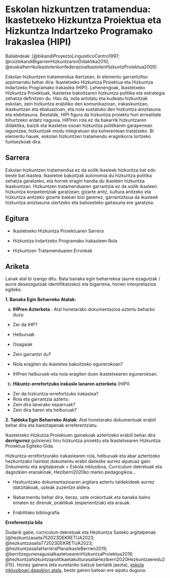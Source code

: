 # Eskolan hizkuntzen tratamendua: Ikastetxeko Hizkuntza Proiektua eta Hizkuntza Indartzeko Programako Irakaslea (HIPI)

Baliabideak: [@bikandiProyectoLinguisticoCentro1997; @ruizbikandiBigarrenHizkuntzarenDidaktika2010; @euskalherrikoikastolenkonfederazioaIkastolenHizkuntzProiektua2009]

Eskolan hizkuntzen tratamendua ikertzean, bi elementu garrantzitsu azpimarratu behar dira: Ikastetxeko Hizkuntza Proiektua eta Hizkuntza Indartzeko Programako Irakaslea (HIPI). Lehenengoak, Ikastetxeko Hizkuntza Proiektuak, ikastetxe bakoitzaren hizkuntza politika eta estrategia zehatza definitzen du. Hau da, nola antolatu eta kudeatu hizkuntzak eskolan, zein hizkuntza erabiliko den komunikazioan, irakaskuntzan, ikaskuntzan eta ebaluazioan, eta nola sustatuko den hizkuntza aniztasuna eta elebitasuna. Bestalde, HIPI figura da hizkuntza proiektu hori errealitate bihurtzeko ardatz nagusia. HIPIren rola ez da bakarrik hizkuntzaren didaktika, baizik eta ikastetxe osoan hizkuntza politikaren garapenean laguntzea, hizkuntzak modu integratuan eta koherentean tratatzeko. Bi elementu hauek, eskolan hizkuntzen tratamendu eraginkorra lortzeko funtsezkoak dira.

## Sarrera

Eskolan hizkuntzen tratamendua ez da soilik ikasleek hizkuntza bat edo beste bat ikastea. Ikastetxe bakoitzak autonomia du hizkuntza politika zehatza garatzeko, eta horrek eragin handia du ikasleen hizkuntza ikaskuntzan. Hizkuntzen tratamenduaren garrantzia ez da soilik ikasleen hizkuntza konpetentziak garatzean; gizarte anitz, kultura anitzeko eta hizkuntza anitzeko gizarte batean bizi garenez, garrantzitsua da ikasleek hizkuntza aniztasuna ulertzeko eta balioesteko gaitasuna ere garatzea.

## Egitura

-   Ikastetxeko Hizkuntza Proiektuaren Sarrera

-   Hizkuntza Indartzeko Programako Irakasleen Rola

-   Hizkuntzen Tratamenduaren Erronkak

::: {.callout-warning collapse="false" appearance="default" icon="true"}
## Ariketa

Lanak atal bi izango ditu. Bata banaka egin beharrekoa (aurre ezagutzak / aurre desezagutzak identifikatzeko) eta bigarrena, horien interpretazioa egiteko.

**1. Banaka Egin Beharreko Atalak:**

a.  **IHPren Azterketa** : Atal honetarako dokumentazioa aztertu beharko duzu

-   Zer da IHP?

-   Helburuak

-   Osagaiak

-   Zein garrantzi du?

-   Nola eragiten du ikastetxe bakoitzeko egunerokoan?

-   IHPren helburuek-eta nola eragiten duen ikastetxearen egunerokoan.

b.  **Hikuntz-errefortzuko irakasle lanaren azterketa** (HIPI):

-   Zer da hizkuntza-errefortzuko irakaslea?
-   Rola eta garrantzia aztertu
-   Zein dira lanerako esparruak?
-   Zein dira haren eta helburuak?

**2. Taldeka Egin Beharreko Atalak**: Atal honetarako dokumentuak erabili behar dira eta baieztapenak erreferentziatu.

Ikastetxeko Hizkutza Proiektuen gainekoak aztertzeko erabili behar dira **derrigorrez** gutxienez hiru hizkuntza proiektu eta Ikastetxearen Hizkuntza Proiektua Egiteko Gida.

Hizkuntza-errefortzurako irakaslearen rola, helburuak eta abar aztertzeko hezkuntzako hainbat dokumentu erabil daitezke aurrez aipatuaz gain: Dokumentu eta argitalpenak \> Eskola inklusiboa, Curriculum dekretuak eta dagozkien eranskinak, Heziberri2020ko marko pedagogikoa...

-   Hezkuntzako dokumentazioaren argitara aztertu taldekideek aurrez idatzitakoak, usteak zuzentze aldera.

-   Nabarmendu behar dira, beraz, uste orokortuak eta banaka baino ematen ez direnak, praktikak (esperientziak) eta arauak.

-   Erabilitako bibliografia

**Erreferentzia bila**

Dudarik gabe, curriculum dekretuak eta Hezkuntza Saileko argitalpenak [@hezkuntzasaila752023DEKRETUA2023; @hezkuntzasaila772023DEKRETUA2023; @hezkuntzasailaHarreraPlanaIkasleBerrien2019; @berritzegunenagusiaIkastetxearenHizkuntzaProiektua2016; @hezkuntzahizkuntzapolitikaetakulturasailaHeziberri2020Hezkuntzaeredu2015]. Horiez gainera (eta euretariko batzuk bertatik jasota), [eskola inklusiboari dagokion atala](https://www.euskadi.eus/hezkuntza-berri-esk-inklusiboa-dokumentuak/web01-a2hberri/eu/), beste gairen batean ere aipatu duguna.
:::
